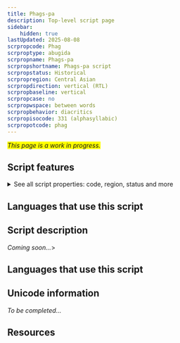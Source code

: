 ```yaml
---
title: Phags-pa
description: Top-level script page
sidebar:
    hidden: true
lastUpdated: 2025-08-08
scrpropcode: Phag
scrproptype: abugida
scrpropname: Phags-pa
scrpropshortname: Phags-pa script
scrpropstatus: Historical
scrpropregion: Central Asian
scrpropdirection: vertical (RTL)
scrpropbaseline: vertical
scrpropcase: no
scrpropwspace: between words
scrpropbehavior: diacritics
scrpropisocode: 331 (alphasyllabic)
scrpropotcode: phag
---
```


<span style='background-color:yellow'>_This page is a work in progress._</span>


## Script features

<details>
<summary> See all script properties: code, region, status and more</summary>
<ScriptInfo />
</details>

## Languages that use this script

<WsList script='Phag' wsMax='5' />

## Script description

_Coming soon..._>

## Languages that use this script

<WsList script='Phag' wsMax='5' />

## Unicode information

_To be completed..._

## Resources

<ScriptResources detailSummary='seemore' />

